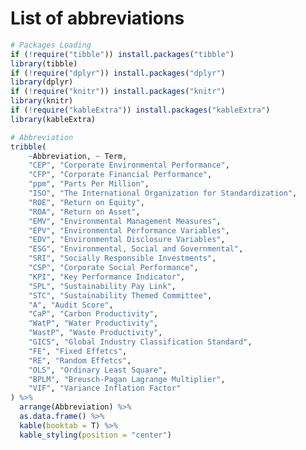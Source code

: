 

# List of abbreviations {-}

\vspace{2cm}

```r
# Packages Loading
if (!require("tibble")) install.packages("tibble")
library(tibble)
if (!require("dplyr")) install.packages("dplyr")
library(dplyr) 
if (!require("knitr")) install.packages("knitr")
library(knitr)
if (!require("kableExtra")) install.packages("kableExtra")
library(kableExtra)

# Abbreviation
tribble(
    ~Abbreviation, ~ Term,
    "CEP", "Corporate Environmental Performance",
    "CFP", "Corporate Financial Performance",
    "ppm", "Parts Per Million",
    "ISO", "The International Organization for Standardization",
    "ROE", "Return on Equity",
    "ROA", "Return on Asset",
    "EMV", "Environmental Management Measures",
    "EPV", "Environmental Performance Variables",
    "EDV", "Environmental Disclosure Variables",
    "ESG", "Environmental, Social and Governmental",
    "SRI", "Socially Responsible Investments",
    "CSP", "Corporate Social Performance",
    "KPI", "Key Performance Indicator",
    "SPL", "Sustainability Pay Link",
    "STC", "Sustainability Themed Committee",
    "A", "Audit Score",
    "CaP", "Carbon Productivity",
    "WatP", "Water Productivity",
    "WastP", "Waste Productivity",
    "GICS", "Global Industry Classification Standard",
    "FE", "Fixed Effetcs",
    "RE", "Random Effetcs",
    "OLS", "Ordinary Least Square",
    "BPLM", "Breusch-Pagan Lagrange Multiplier",
    "VIF", "Variance Inflation Factor"
) %>%
  arrange(Abbreviation) %>%
  as.data.frame() %>%
  kable(booktab = T) %>%
  kable_styling(position = "center")


```